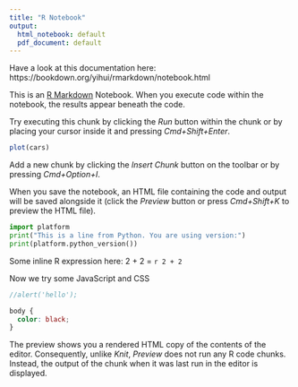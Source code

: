 ```yaml
---
title: "R Notebook"
output:
  html_notebook: default
  pdf_document: default
---
```


Have a look at this documentation here: https://bookdown.org/yihui/rmarkdown/notebook.html

This is an [R Markdown](http://rmarkdown.rstudio.com) Notebook. When you execute code within the notebook, the results appear beneath the code. 

Try executing this chunk by clicking the *Run* button within the chunk or by placing your cursor inside it and pressing *Cmd+Shift+Enter*. 


```r
plot(cars)
```

Add a new chunk by clicking the *Insert Chunk* button on the toolbar or by pressing *Cmd+Option+I*.

When you save the notebook, an HTML file containing the code and output will be saved alongside it (click the *Preview* button or press *Cmd+Shift+K* to preview the HTML file).

```python
import platform
print("This is a line from Python. You are using version:")
print(platform.python_version())
```

Some inline R expression here: 2 + 2 = `r 2 + 2`

Now we try some JavaScript and CSS

```js
//alert('hello');
```

```css
body {
  color: black;
}
```


The preview shows you a rendered HTML copy of the contents of the editor. Consequently, unlike *Knit*, *Preview* does not run any R code chunks. Instead, the output of the chunk when it was last run in the editor is displayed.

